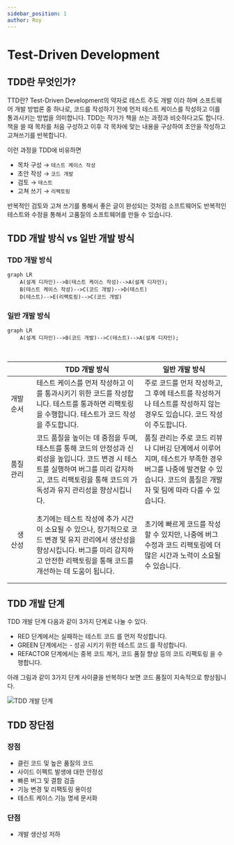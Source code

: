 ```yaml
---
sidebar_position: 1
author: Roy
---
```



# Test-Driven Development

## TDD란 무엇인가?

TTD란? Test-Driven Development의 약자로 <UnderLine>테스트 주도 개발</UnderLine> 이라 하며 소프트웨어 개발 방법론 중 하나로, <Highlight>
코드를 작성하기 전에 먼저 테스트 케이스를 작성하고 이를 통과시키는 방법</Highlight>을 의미합니다. <UnderLine>TDD는 작가가 책을 쓰는 과정과 비슷</UnderLine>하다고도 합니다. 책을 쓸 때 목차를 처음 구성하고 이후 각 목차에 맞는 내용을 구상하여 초안을 작성하고 고쳐쓰기를 반복합니다.

이런 과정을 TDD에 비유하면<br/>

- 목차 구성 → `테스트 케이스 작성`
- 초안 작성 → `코드 개발`
- 검토 → `테스트`
- 고쳐 쓰기 → `리팩토링`

반복적인 검토와 고쳐 쓰기를 통해서 좋은 글이 완성되는 것처럼 소프트웨어도 반복적인 테스트와 수정을 통해서 고품질의 소프트웨어를 만들 수 있습니다.

## TDD 개발 방식 vs 일반 개발 방식

### TDD 개발 방식

```mermaid
graph LR
    A(설계 디자인)-->B(테스트 케이스 작성)-->A(설계 디자인);
    B(테스트 케이스 작성)-->C(코드 개발)-->D(테스트)
    D(테스트)-->E(리팩토링)-->C(코드 개발)

```

### 일반 개발 방식

```mermaid
graph LR
    A(설계 디자인)-->B(코드 개발)-->C(테스트)-->A(설계 디자인);
```

<br />

|                              | TDD 개발 방식                                                                                                                                                                                             | 일반 개발 방식                                                                                                                                                      |
| ---------------------------- | --------------------------------------------------------------------------------------------------------------------------------------------------------------------------------------------------------- | ------------------------------------------------------------------------------------------------------------------------------------------------------------------- |
| 개발 순서                    | 테스트 케이스를 먼저 작성하고 이를 통과시키기 위한 코드를 작성합니다. 테스트를 통과하면 리팩토링을 수행합니다. 테스트가 코드 작성을 주도합니다.                                                           | 주로 코드를 먼저 작성하고, 그 후에 테스트를 작성하거나 테스트를 작성하지 않는 경우도 있습니다. 코드 작성이 주도합니다.                                              |
| 품질 관리                    | 코드 품질을 높이는 데 중점을 두며, 테스트를 통해 코드의 안정성과 신뢰성을 높입니다. 코드 변경 시 테스트를 실행하여 버그를 미리 감지하고, 코드 리팩토링을 통해 코드의 가독성과 유지 관리성을 향상시킵니다. | 품질 관리는 주로 코드 리뷰나 디버깅 단계에서 이루어지며, 테스트가 부족한 경우 버그를 나중에 발견할 수 있습니다. 코드의 품질은 개발자 및 팀에 따라 다를 수 있습니다. |
| ㅤㅤㅤㅤㅤ생산성ㅤㅤㅤㅤㅤㅤ | 초기에는 테스트 작성에 추가 시간이 소요될 수 있으나, 장기적으로 코드 변경 및 유지 관리에서 생산성을 향상시킵니다. 버그를 미리 감지하고 안전한 리팩토링을 통해 코드를 개선하는 데 도움이 됩니다.           | 초기에 빠르게 코드를 작성할 수 있지만, 나중에 버그 수정과 코드 리팩토링에 더 많은 시간과 노력이 소요될 수 있습니다.                                                 |

## TDD 개발 단계

TDD 개발 단계 다음과 같이 3가지 단계로 나눌 수 있다.

- <Color color="#FF0000">RED</Color> 단계에서는 <Color color="#FF0000">
    실패하는 테스트 코드
  </Color>
  를 먼저 작성합니다.
- <Color color="#00BB00">GREEN</Color> 단계에서는 - <Color color="#00BB00">
    성공 시키기 위한 테스트 코드
  </Color>
  를 작성합니다.
- <Color color="#0000FF">REFACTOR</Color> 단계에서는 <Color color="#0000FF">
    중복 코드 제거, 코드 품질 향상 등의 코드 리팩토링
  </Color>
  을 수행합니다.

아래 그림과 같이 3가지 단계 사이클을 반복하다 보면 코드 품질이 지속적으로 향상됩니다.

![TDD 개발 단계](./img/1-1.png)

## TDD 장단점

### 장점

- 클린 코드 및 높은 품질의 코드
- 사이드 이펙트 발생에 대한 안정성
- 빠른 버그 및 결함 검출
- 기능 변경 및 리팩토링 용이성
- 테스트 케이스 기능 명세 문서화

### 단점

- 개발 생산성 저하
